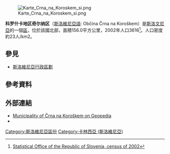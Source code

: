 [[File:Karte_Crna_na_Koroskem_si.png|thumb]]

'''科罗什卡地区奇尔纳区'''（[[斯洛維尼亞語|斯洛維尼亞語]]: Občina Črna na Koroškem）是[[斯洛文尼亞|斯洛文尼亞]]的一個[[斯洛維尼亞行政區劃|區]]，位於該國北部，面積156.0平方公里，2002年人口3616<ref>[http://www.stat.si/popis2002/en/ Statistical Office of the Republic of Slovenia, census of 2002]</ref>。人口密度約23人/km2。

==參見==
*[[斯洛維尼亞行政區劃|斯洛維尼亞行政區劃]]

==參考資料==
{{Reflist}}

==外部連結==
*[http://www.geopedia.si/#T105_L408_F16_x486573_y146753_s12_b4 Municipality of Črna na Koroškem on Geopedia]
*{{commonscat-inline|Municipality of Črna na Koroškem}}

{{Slovenia-geo-stub}}
[[Category:斯洛維尼亞區份|Category:斯洛維尼亞區份]]
[[Category:卡林西亞_(斯洛維尼亞)|Category:卡林西亞 (斯洛維尼亞)]]